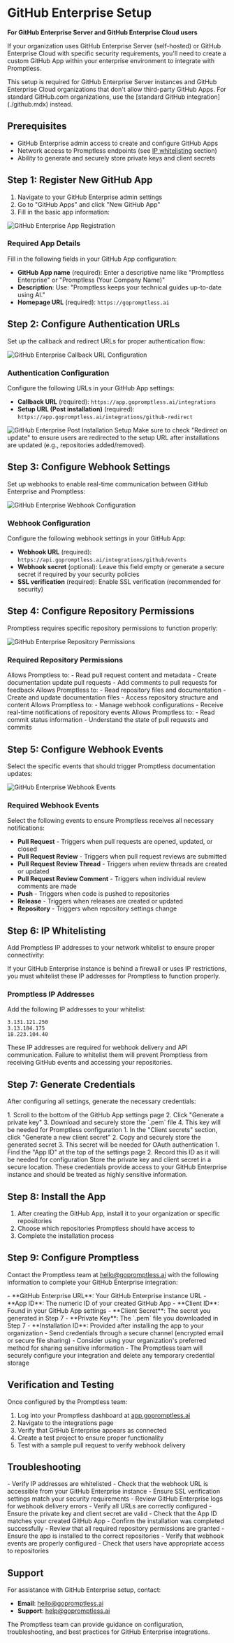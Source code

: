 # GitHub Enterprise Setup

**For GitHub Enterprise Server and GitHub Enterprise Cloud users**

If your organization uses GitHub Enterprise Server (self-hosted) or GitHub Enterprise Cloud with specific security requirements, you'll need to create a custom GitHub App within your enterprise environment to integrate with Promptless.

<Warning>
This setup is required for GitHub Enterprise Server instances and GitHub Enterprise Cloud organizations that don't allow third-party GitHub Apps. For standard GitHub.com organizations, use the [standard GitHub integration](./github.mdx) instead.
</Warning>

## Prerequisites

- GitHub Enterprise admin access to create and configure GitHub Apps
- Network access to Promptless endpoints (see [IP whitelisting](#ip-whitelisting) section)
- Ability to generate and securely store private keys and client secrets

## Step 1: Register New GitHub App

1. Navigate to your GitHub Enterprise admin settings
2. Go to "GitHub Apps" and click "New GitHub App"
3. Fill in the basic app information:

<Frame>
  <img src="https://promptless-customer-doc-assets.s3.amazonaws.com/docs-images/org_2lvkgU9erOFxYhtEVVC0ymPrPdF/b5b5ff40-d884-4086-acb6-4bb2973bfd97-github-enterprise-app-registration.png" alt="GitHub Enterprise App Registration" />
</Frame>

### Required App Details

Fill in the following fields in your GitHub App configuration:

- **GitHub App name** (required): Enter a descriptive name like "Promptless Enterprise" or "Promptless (Your Company Name)"
- **Description**: Use: "Promptless keeps your technical guides up-to-date using AI."
- **Homepage URL** (required): `https://gopromptless.ai`

## Step 2: Configure Authentication URLs

Set up the callback and redirect URLs for proper authentication flow:

<Frame>
  <img src="https://promptless-customer-doc-assets.s3.amazonaws.com/docs-images/org_2lvkgU9erOFxYhtEVVC0ymPrPdF/b5b5ff40-d884-4086-acb6-4bb2973bfd97-github-enterprise-callback-url.png" alt="GitHub Enterprise Callback URL Configuration" />
</Frame>

### Authentication Configuration

Configure the following URLs in your GitHub App settings:

- **Callback URL** (required): `https://app.gopromptless.ai/integrations`
- **Setup URL (Post installation)** (required): `https://app.gopromptless.ai/integrations/github-redirect`

<Frame>
  <img src="https://promptless-customer-doc-assets.s3.amazonaws.com/docs-images/org_2lvkgU9erOFxYhtEVVC0ymPrPdF/b5b5ff40-d884-4086-acb6-4bb2973bfd97-github-enterprise-post-installation.png" alt="GitHub Enterprise Post Installation Setup" />
</Frame>

<Tip>
Make sure to check "Redirect on update" to ensure users are redirected to the setup URL after installations are updated (e.g., repositories added/removed).
</Tip>

## Step 3: Configure Webhook Settings

Set up webhooks to enable real-time communication between GitHub Enterprise and Promptless:

<Frame>
  <img src="https://promptless-customer-doc-assets.s3.amazonaws.com/docs-images/org_2lvkgU9erOFxYhtEVVC0ymPrPdF/b5b5ff40-d884-4086-acb6-4bb2973bfd97-github-enterprise-webhook-config.png" alt="GitHub Enterprise Webhook Configuration" />
</Frame>

### Webhook Configuration

Configure the following webhook settings in your GitHub App:

- **Webhook URL** (required): `https://api.gopromptless.ai/integrations/github/events`
- **Webhook secret** (optional): Leave this field empty or generate a secure secret if required by your security policies
- **SSL verification** (required): Enable SSL verification (recommended for security)

## Step 4: Configure Repository Permissions

Promptless requires specific repository permissions to function properly:

<Frame>
  <img src="https://promptless-customer-doc-assets.s3.amazonaws.com/docs-images/org_2lvkgU9erOFxYhtEVVC0ymPrPdF/b5b5ff40-d884-4086-acb6-4bb2973bfd97-github-enterprise-repository-permissions.png" alt="GitHub Enterprise Repository Permissions" />
</Frame>

### Required Repository Permissions

<AccordionGroup>
  <Accordion title="Pull Requests - Read and Write">
    Allows Promptless to:
    - Read pull request content and metadata
    - Create documentation update pull requests
    - Add comments to pull requests for feedback
  </Accordion>

  <Accordion title="Contents - Read and Write">
    Allows Promptless to:
    - Read repository files and documentation
    - Create and update documentation files
    - Access repository structure and content
  </Accordion>

  <Accordion title="Webhooks - Read and Write">
    Allows Promptless to:
    - Manage webhook configurations
    - Receive real-time notifications of repository events
  </Accordion>

  <Accordion title="Commit Statuses - Read Only">
    Allows Promptless to:
    - Read commit status information
    - Understand the state of pull requests and commits
  </Accordion>
</AccordionGroup>

## Step 5: Configure Webhook Events

Select the specific events that should trigger Promptless documentation updates:

<Frame>
  <img src="https://promptless-customer-doc-assets.s3.amazonaws.com/docs-images/org_2lvkgU9erOFxYhtEVVC0ymPrPdF/b5b5ff40-d884-4086-acb6-4bb2973bfd97-github-enterprise-webhook-events.png" alt="GitHub Enterprise Webhook Events" />
</Frame>

### Required Webhook Events

Select the following events to ensure Promptless receives all necessary notifications:

- **Pull Request** - Triggers when pull requests are opened, updated, or closed
- **Pull Request Review** - Triggers when pull request reviews are submitted
- **Pull Request Review Thread** - Triggers when review threads are created or updated
- **Pull Request Review Comment** - Triggers when individual review comments are made
- **Push** - Triggers when code is pushed to repositories
- **Release** - Triggers when releases are created or updated
- **Repository** - Triggers when repository settings change

## Step 6: IP Whitelisting

Add Promptless IP addresses to your network whitelist to ensure proper connectivity:

<Info>
If your GitHub Enterprise instance is behind a firewall or uses IP restrictions, you must whitelist these IP addresses for Promptless to function properly.
</Info>

### Promptless IP Addresses

Add the following IP addresses to your whitelist:

```
3.131.121.250
3.13.184.175
18.223.104.40
```

<Warning>
These IP addresses are required for webhook delivery and API communication. Failure to whitelist them will prevent Promptless from receiving GitHub events and accessing your repositories.
</Warning>

## Step 7: Generate Credentials

After configuring all settings, generate the necessary credentials:

<Steps>
  <Step title="Generate Private Key">
    1. Scroll to the bottom of the GitHub App settings page
    2. Click "Generate a private key"
    3. Download and securely store the `.pem` file
    4. This key will be needed for Promptless configuration
  </Step>

  <Step title="Generate Client Secret">
    1. In the "Client secrets" section, click "Generate a new client secret"
    2. Copy and securely store the generated secret
    3. This secret will be needed for OAuth authentication
  </Step>

  <Step title="Note the App ID">
    1. Find the "App ID" at the top of the settings page
    2. Record this ID as it will be needed for configuration
  </Step>
</Steps>

<Warning>
Store the private key and client secret in a secure location. These credentials provide access to your GitHub Enterprise instance and should be treated as highly sensitive information.
</Warning>

## Step 8: Install the App

1. After creating the GitHub App, install it to your organization or specific repositories
2. Choose which repositories Promptless should have access to
3. Complete the installation process

## Step 9: Configure Promptless

Contact the Promptless team at [hello@gopromptless.ai](mailto:hello@gopromptless.ai) with the following information to complete your GitHub Enterprise integration:

<AccordionGroup>
  <Accordion title="Required Information">
    - **GitHub Enterprise URL**: Your GitHub Enterprise instance URL
    - **App ID**: The numeric ID of your created GitHub App
    - **Client ID**: Found in your GitHub App settings
    - **Client Secret**: The secret you generated in Step 7
    - **Private Key**: The `.pem` file you downloaded in Step 7
    - **Installation ID**: Provided after installing the app to your organization
  </Accordion>

  <Accordion title="Security Considerations">
    - Send credentials through a secure channel (encrypted email or secure file sharing)
    - Consider using your organization's preferred method for sharing sensitive information
    - The Promptless team will securely configure your integration and delete any temporary credential storage
  </Accordion>
</AccordionGroup>

## Verification and Testing

Once configured by the Promptless team:

1. Log into your Promptless dashboard at [app.gopromptless.ai](https://app.gopromptless.ai)
2. Navigate to the integrations page
3. Verify that GitHub Enterprise appears as connected
4. Create a test project to ensure proper functionality
5. Test with a sample pull request to verify webhook delivery

## Troubleshooting

<AccordionGroup>
  <Accordion title="Webhook Delivery Issues">
    - Verify IP addresses are whitelisted
    - Check that the webhook URL is accessible from your GitHub Enterprise instance
    - Ensure SSL verification settings match your security requirements
    - Review GitHub Enterprise logs for webhook delivery errors
  </Accordion>

  <Accordion title="Authentication Problems">
    - Verify all URLs are correctly configured
    - Ensure the private key and client secret are valid
    - Check that the App ID matches your created GitHub App
    - Confirm the installation was completed successfully
  </Accordion>

  <Accordion title="Permission Errors">
    - Review that all required repository permissions are granted
    - Ensure the app is installed to the correct repositories
    - Verify that webhook events are properly configured
    - Check that users have appropriate access to repositories
  </Accordion>
</AccordionGroup>

## Support

For assistance with GitHub Enterprise setup, contact:
- **Email**: [hello@gopromptless.ai](mailto:hello@gopromptless.ai)
- **Support**: [help@gopromptless.ai](mailto:help@gopromptless.ai)

The Promptless team can provide guidance on configuration, troubleshooting, and best practices for GitHub Enterprise integrations.